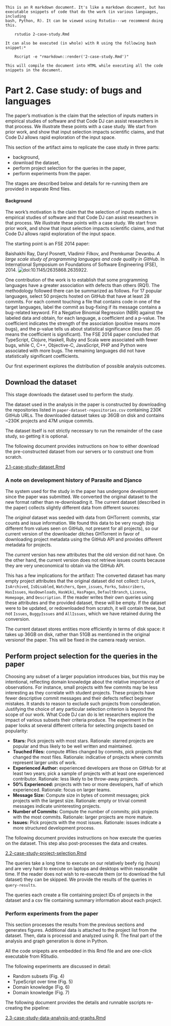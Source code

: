 ~~~
This is an R markdown document. It's like a markdown document, but has 
executable snippets of code that do the work (in various languages, including
bash, Python, R). It can be viewed using Rstudio---we recommend doing this.

    rstudio 2-case-study.Rmd

It can also be executed (in whole) with R using the following bash snippet:*
 
    Rscript -e "rmarkdown::render('2-case-study.Rmd')"

This will compile the document into HTML while executing all the code 
snippets in the document.
~~~

# Part 2. Case study: of bugs and languages

The paper's motivation is the claim that the selection of inputs matters in empirical studies
of software and that Code DJ can assist researchers in that process. We illustrate these points
with a case study. We start from prior work, and show that input selection impacts scientific
claims, and that Code DJ allows rapid exploration of the input space.

This section of the artifact aims to replicate the case study in three parts:

- background,
- download the dataset,
- perform project selection for the queries in the paper,
- perform experiments from the paper.

The stages are described below and details for re-running them are provided in separate Rmd files.

#### Background

The work’s motivation is the claim that the selection of inputs matters in empirical studies
of software and that Code DJ can assist researchers in that process. We illustrate these points
with a case study. We start from prior work, and show that input selection impacts scientific
claims, and that Code DJ allows rapid exploration of the input space.

The starting point is an FSE 2014 paper:

Baishakhi Ray, Daryl Posnett, Vladimir Filkov, and Premkumar Devanbu. *A large scale
study of programming languages and code quality in GitHub*. In International Symposium on
Foundations of Software Engineering (FSE), 2014. 
![doi:10.1145/2635868.2635922](doi:10.1145/2635868.2635922).

One contribution of the work is to establish
that some programming languages have a greater association with defects than others (RQ1). 
The methodology followed there can be summarized as follows. For 17 popular
languages, select 50 projects hosted on GitHub that have at least 28 commits. For each
commit touching a file that contains code in one of the target languages, label the commit as
bug-fixing if its message contains a bug-related keyword. Fit a Negative Binomial Regression
(NBR) against the labeled data and obtain, for each language, a coefficient and a p-value.
The coefficient indicates the strength of the association (positive means more bugs), and the
p-value tells us about statistical significance (less than .05 means the coefficient is significant).
The FSE 2014 paper concluded that TypeScript, Clojure, Haskell, Ruby and Scala were
associated with fewer bugs, while C, C++, Objective-C, JavaScript, PHP and Python were
associated with more bugs. The remaining languages did not have statistically significant
coefficients. 

Our first experiment explores the distribution of possible analysis outcomes. 

## Download the dataset

This stage downloads the dataset used to perform the study. 

The dataset used in the analysis in the paper is constructed by downloading the
repositories listed in `paper-dataset-repositories.csv` containing 230K
GitHub URLs. The downloaded dataset takes up 36GB on disk and contains ~230K 
projects and 47M unique commits.

The dataset itself is not strictly necessary to run the remainder of the case study, 
so getting it is optional.

The following document provides instructions on how to either download the pre-constructed 
dataset from our servers or to construct one from scratch.

[2.1-case-study-dataset.Rmd](2.1-case-study-dataset.Rmd)

### A note on development history of Parasite and Djanco

The system used for the study in the paper has undergone development since the paper was submitted. 
We converted the original dataset to the new format rather than re-downloading it.
The current dataset (described in the paper) collects slightly different data from different sources: 

The *original* dataset was seeded with data from GHTorrent: commits, star counts and issue information. We found this 
data to be very rough (big different from values seen on GitHub, not present for all projects), so our current version 
of the downloader ditches GHTorrent in favor of downloading project metadata using the GitHub API and provides different 
metadata for projects.

The *current* version has new attributes that the old version did not have. On the other hand, the current version does 
not retrieve issues counts because they are very uneconomical to obtain via the GitHub API.

This has a few implications for the artifact: The converted dataset has many empty project attributes that the original
dataset did not collect: `IsFork`, `IsArchived`, `IsDisabled`, `Watchers`, `Open_issues`, `Forks`, `Subscribers`,
`HasIssues`, `HasDownloads`, `HasWiki`, `HasPages`, `DefaultBranch`, `License`, `Homepage`, and `Description`.
If the reader writes their own queries using these attributes and  the provided dataset, these will be empty. 
If the dataset were to be updated, or redownloaded from scratch, it will contain 
these, but not `Issues`, `BuggyIssues` and `AllIssues`,
which we have retained during the conversion. 

The current dataset stores entities more efficiently in terms of disk space: it takes up 36GB on disk,
rather than 51GB as mentioned in the original versionof the paper. This will be fixed in the camera ready version.

## Perform project selection for the queries in the paper

Choosing any subset of a larger population introduces bias, but this may be intentional,
reflecting domain knowledge about the relative importance of observations. For instance,
small projects with few commits may be less interesting as they correlate with student
projects. These projects have fewer descriptive commit messages and their defects reflect
beginner mistakes. It stands to reason to exclude such projects from consideration. Justifying
the choice of any particular selection criterion is beyond the scope of our work. What Code DJ
can do is let researchers explore the impact of various subsets their criteria produce. The
experiment in the paper looks at several different criteria for selecting projects based on 
popularity:

* **Stars:** Pick projects with most stars. Rationale: starred projects are 
  popular and thus likely to be well written and maintained. 
* **Touched Files:** compute #files changed by commits, pick projects that
  changed the most files. Rationale: indicative of projects where commits 
  represent larger units of work.
* **Experienced Author:** experienced developers are those on GitHub for at 
  least two years; pick a sample of projects with at least one experienced 
  contributor. Rationale: less likely to be throw-away projects.
* **50% Experienced:** projects with two or more developers, half of which 
  experienced. Rationale: focus on larger teams.
* **Message Size:** Compute size in bytes of commit messages; pick projects 
  with the largest size. Rationale: empty or trivial commit messages 
  indicate uninteresting projects.
* **Number of Commits:** Compute the number of commits; pick projects with the 
  most commits. Rationale: larger projects are more mature.
* **Issues:** Pick projects with the most issues. Rationale: issues indicate 
  a more structured development process.

The following document provides instructions on how execute the queries on the 
dataset. This step also post-processes the data and creates. 

[2.2-case-study-project-selection.Rmd](2.2-case-study-project-selection.Rmd)

The queries take a long time to execute on our relatively beefy rig (hours) and are very 
hard to execute on laptops and desktops within reasonable time. If the reader does not 
wish to re-execute them (or to download the full dataset) they can be skipped. We provide the 
results of the queries in `query-results`.

The queries each create a file containing project IDs of projects in the dataset and 
a csv file containing summary information about each project.

### Perform experiments from the paper

This section processes the results from the previous sections and generates
figures. Additional data is attached to the project list from the dataset. 
Then, data is processd and analyzed using R. The final part of the analysis and
graph generation is done in Python. 

All the code snipepts are embedded in this Rmd file and are one-click
executable from RStudio.

The following experiments are discussed in detail:

- Random subsets (Fig. 4)
- TypeScript over time (Fig. 5)
- Domain knowledge (Fig. 6)
- Domain knowledge (Fig. 7)

The following document provides the details and runnable sscripts re-creating the pipeline:

[2.3-case-study-data-analysis-and-graphs.Rmd](2.3-case-study-data-analysis-and-graphs.Rmd)



